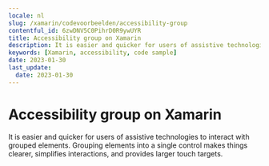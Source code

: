 ```yaml
---
locale: nl
slug: /xamarin/codevoorbeelden/accessibility-group
contentful_id: 6zwDNV5C0PihrD0R9ywUYR
title: Accessibility group on Xamarin
description: It is easier and quicker for users of assistive technologies to interact with grouped elements.
keywords: [Xamarin, accessibility, code sample]
date: 2023-01-30
last_update:
  date: 2023-01-30
---
```


# Accessibility group on Xamarin

It is easier and quicker for users of assistive technologies to interact with grouped elements. Grouping elements into a single control makes things clearer, simplifies interactions, and provides larger touch targets.

<CodeSample id="accessibility-group" platform="xamarin" locale="nl"/>
